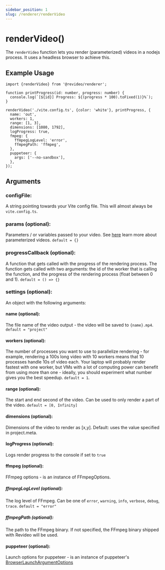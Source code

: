 ```yaml
---
sidebar_position: 1
slug: /renderer/renderVideo
---
```


# renderVideo()

The `renderVideo` function lets you render (parameterized) videos in a nodejs
process. It uses a headless browser to achieve this.

## Example Usage

```tsx
import {renderVideo} from '@revideo/renderer';

function printProgress(id: number, progress: number) {
  console.log(`[${id}] Progress: ${(progress * 100).toFixed(1)}%`);
}

renderVideo('./vite.config.ts', {color: 'white'}, printProgress, {
  name: 'out',
  workers: 1,
  range: [1, 3],
  dimensions: [1080, 1792],
  logProgress: true,
  fmpeg: {
    ffmpegLogLevel: 'error',
    ffmpegPath: 'ffmpeg',
  },
  puppeteer: {
    args: ['--no-sandbox'],
  },
});
```

## Arguments

### configFile:

A string pointing towards your Vite config file. This will almost always be
`vite.config.ts`.

### params (optional):

Parameters / or variables passed to your video. See [here](/parameterized-video)
learn more about parameterized videos. `default = {}`

### progressCallback (optional):

A function that gets called with the progress of the rendering process. The
function gets called with two arguments: the id of the worker that is calling
the function, and the progress of the rendering process (float between 0 and 1).
`default = () => {}`

### settings (optional):

An object with the following arguments:

#### name (optional):

The file name of the video output - the video will be saved to `{name}.mp4`.
`default = "project"`

#### workers (optional):

The number of processes you want to use to parallelize rendering - for example,
rendering a 100s long video with 10 workers means that 10 processes handle 10s
of video each. Your laptop will probably render fastest with one worker, but VMs
with a lot of computing power can benefit from using more than one - ideally,
you should experiment what number gives you the best speedup. `default = 1`.

#### range (optional):

The start and end second of the video. Can be used to only render a part of the
video. `default = [0, Infinity]`

#### dimensions (optional):

Dimensions of the video to render as [x,y]. Default: uses the value specified in
project.meta.

#### logProgress (optional):
Logs render progress to the console if set to `true`

#### ffmpeg (optional):

FFmpeg options - is an instance of FFmpegOptions.

##### ffmpegLogLevel (optional):

The log level of FFmpeg. Can be one of `error`, `warning`, `info`, `verbose`,
`debug`, `trace`. `default = "error"`

##### ffmpegPath (optional):

The path to the FFmpeg binary. If not specified, the FFmpeg binary shipped with
Revideo will be used.

#### puppeteer (optional):

Launch options for puppeteer - is an instance of puppeteer's
[BrowserLaunchArgumentOptions](https://pptr.dev/api/puppeteer.browserlaunchargumentoptions/)
